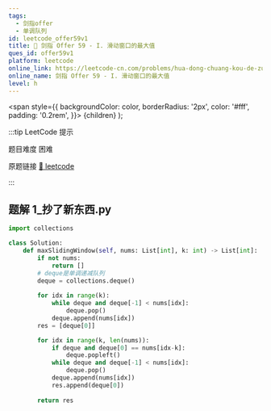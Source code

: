 ```yaml
---
tags:
  - 剑指offer
  - 单调队列
id: leetcode_offer59v1
title: 🔴 剑指 Offer 59 - I. 滑动窗口的最大值
ques_id: offer59v1
platform: leetcode
online_link: https://leetcode-cn.com/problems/hua-dong-chuang-kou-de-zui-da-zhi-lcof/
online_name: 剑指 Offer 59 - I. 滑动窗口的最大值
level: h
---
```


  <span
    style={{
      backgroundColor: color,
      borderRadius: '2px',
      color: '#fff',
      padding: '0.2rem',
    }}>
    {children}
  </span>
);

:::tip LeetCode 提示

题目难度 <Highlight color="#ff375f">困难</Highlight>

原题链接 [🔗 leetcode](https://leetcode-cn.com/problems/hua-dong-chuang-kou-de-zui-da-zhi-lcof/)

:::



## 题解 1_抄了新东西.py

```py
import collections

class Solution:
    def maxSlidingWindow(self, nums: List[int], k: int) -> List[int]:
        if not nums:
            return []
        # deque是单调递减队列
        deque = collections.deque()
        
        for idx in range(k):
            while deque and deque[-1] < nums[idx]:
                deque.pop()
            deque.append(nums[idx])
        res = [deque[0]]

        for idx in range(k, len(nums)):
            if deque and deque[0] == nums[idx-k]:
                deque.popleft()
            while deque and deque[-1] < nums[idx]:
                deque.pop()
            deque.append(nums[idx])
            res.append(deque[0])
        
        return res
```


